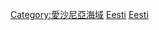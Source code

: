 {{Commonscat|Bays of Estonia}}

[[Category:愛沙尼亞海域|Category:愛沙尼亞海域]]
[[Category:歐洲海灣|Eesti]]
[[Category:各國海灣|Eesti]]